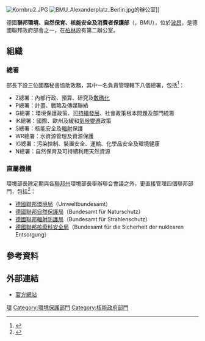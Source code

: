 {{noteTA
|1=zh-tw:環境、自然保育、核能安全及消費者保護部; zh-cn:环境、自然保护、核安全与消费者保护部; zh-hk:環境、自然保育、核安全及消費者保護部
|2=zh-tw:波昂; zh-cn:波恩; zh-hk:波恩;
|3=zh-tw:部會; zh-cn:部委; zh-hk:部門;
|4=zh-tw:總署; zh-cn:总司; zh-hk:總局;
|5=zh-tw:數位化; zh-cn:数字化; zh-hk:數碼化;
}}
{{Infobox Government agency
|agency_name     = 聯邦環境、自然保育、核能安全及消費者保護部
|nativename = {{lang|de|Bundesministerium für Umwelt, Naturschutz, nukleare Sicherheit und Verbraucherschutz}}
|logo = Bundesministerium fuer Umwelt, Naturschutz, nukleare Sicherheit und Verbraucherschutz Logo.svg
|logo_width = 270px
|headquarters = {{GER}}[[波昂|波昂]]
|formed = 1986年6月6日
|preceding = 
|dissolved = 
|superseding = 
|jurisdiction = {{GER}}
|employees = 約1,000人<ref>{{cite web |author1=Bundesministerium für Umwelt, Naturschutz und nukleare Sicherheit |title=Daten und Zahlen zum Personal |url=https://www.bmu.de/ministerium/aufgaben-und-struktur/beschaeftigte/ |website=BMU |accessdate=2021-01-19 |language=de |date=2018-08-20 |archive-date=2019-09-24 |archive-url=https://web.archive.org/web/20190924042805/https://www.bmu.de/ministerium/aufgaben-und-struktur/beschaeftigte/ |dead-url=no }}</ref>
|budget = 26.57億[[歐元|歐元]]（2021年）<ref>{{cite web |author1=Bundesministerium der Finanzen |title=Einzelplan 2021, Soll - Ausgabe #16 - Bundesministerium für Umwelt, Naturschutz und nukleare Sicherheit |url=https://www.bundeshaushalt.de/#/2021/soll/ausgaben/einzelplan/16.html |website=Bundeshaushalt.de |accessdate=2021-01-19 |language=de |date=2021 |archive-date=2002-11-02 |archive-url=https://web.archive.org/web/20021102093534/https://www.bundeshaushalt.de/#/2021/soll/ausgaben/einzelplan/16.html |dead-url=no }}</ref>
|chief1_title = 聯邦環境部長
|chief1 = 史蒂菲·萊姆克
|parent_agency = 
|website = {{URL|http://www.bmu.de}}
}}

[[File:Kornbru2.JPG|thumb]]
[[File:BMU_Alexanderplatz_Berlin.jpg|thumb]]的辦公室]]

德國'''聯邦環境、自然保育、核能安全及消費者保護部'''（{{lang-de|'''Bundesministerium für Umwelt, Naturschutz, nukleare Sicherheit und Verbraucherschutz'''}}，BMU），位於[[波昂|波昂]]，是德國聯邦政府部會之一，在[[柏林|柏林]]設有第二辦公室。

== 組織 ==
===總署===
部長下設三位國務秘書協助政務，其中一名負責管理轄下八個總署，包括<ref>{{cite web |author1=Bundesministerium für Umwelt, Naturschutz und nukleare Sicherheit |title=Organigramm |url=https://www.bmu.de/fileadmin/Daten_BMU/Organigramme/organigramm_bf.pdf |accessdate=2021-01-19 |language=de |date=2021-01-05 |archive-date=2018-10-09 |archive-url=https://web.archive.org/web/20181009085926/https://www.bmu.de/fileadmin/Daten_BMU/Organigramme/organigramm_bf.pdf |dead-url=no }}</ref>：

*Z總署：內部行政、預算、研究及[[數碼化|數碼化]]
*P總署：計畫、戰略及傳媒聯絡
*G總署：環境保護政策、[[可持續發展|可持續發展]]、社會政策根本問題及部門統籌
*IK總署：國際、歐州及緩和[[氣候變遷|氣候變遷]]政策
*S總署：核能安全及[[輻射|輻射]]保護
*WR總署：水資源管理及資源保護
*IG總署：污染控制、裝置安全、運輸、化學品安全及環境健康
*N總署：自然保育及可持續利用天然資源

=== 直屬機構 ===
環境部長除定期與各[[聯邦州_(德國)|聯邦州]]環境部長舉辦聯合會議之外，更直接管理四個聯邦部門，包括<ref>{{cite web |author1=Bundesministerium für Umwelt, Naturschutz und nukleare Sicherheit |title=Bundesbehörden und Landesbehörden |url=https://www.bmu.de/ministerium/bundes-und-landesbehoerden/ |website=BMU |accessdate=2021-01-19 |language=de |date=2020-09-17 |archive-date=2019-09-24 |archive-url=https://web.archive.org/web/20190924053737/https://www.bmu.de/ministerium/bundes-und-landesbehoerden/ |dead-url=no }}</ref>：
*[[德國聯邦環境局|德國聯邦環境局]]（Umweltbundesamt）
*[[德國聯邦自然保護局|德國聯邦自然保護局]]（Bundesamt für Naturschutz）
*[[德國聯邦輻射防護局|德國聯邦輻射防護局]]（Bundesamt für Strahlenschutz）
*[[德國聯邦核廢料安全局|德國聯邦核廢料安全局]]（Bundesamt für die Sicherheit der nuklearen Entsorgung）

==參考資料==
{{reflist}}

== 外部連結 ==
*[http://www.bmu.de/ 官方網站] {{Wayback|url=http://www.bmu.de/ |date=20081207061149 }}{{de icon}}

{{German Federal Ministries}}

{{Authority control}}
[[Category:德國政府部門|環]]
[[Category:環境保護部門|Category:環境保護部門]]
[[Category:核能政府部門|Category:核能政府部門]]